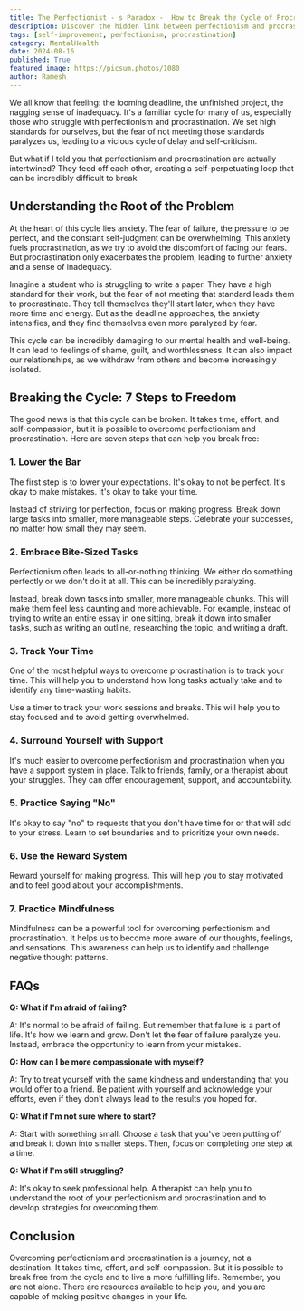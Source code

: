 ```yaml
---
title: The Perfectionist - s Paradox -  How to Break the Cycle of Procrastination and Perfectionism
description: Discover the hidden link between perfectionism and procrastination and learn how to break the cycle of anxiety, fear, and self-criticism that holds you back. This blog post provides practical steps and strategies to overcome these common challenges and achieve a more fulfilling life.
tags: [self-improvement, perfectionism, procrastination]
category: MentalHealth
date: 2024-08-16
published: True
featured_image: https://picsum.photos/1080
author: Ramesh
---
```



We all know that feeling: the looming deadline, the unfinished project, the nagging sense of inadequacy. It's a familiar cycle for many of us, especially those who struggle with perfectionism and procrastination. We set high standards for ourselves, but the fear of not meeting those standards paralyzes us, leading to a vicious cycle of delay and self-criticism. 

But what if I told you that perfectionism and procrastination are actually intertwined? They feed off each other, creating a self-perpetuating loop that can be incredibly difficult to break. 

## Understanding the Root of the Problem

At the heart of this cycle lies anxiety. The fear of failure, the pressure to be perfect, and the constant self-judgment can be overwhelming. This anxiety fuels procrastination, as we try to avoid the discomfort of facing our fears. But procrastination only exacerbates the problem, leading to further anxiety and a sense of inadequacy.

Imagine a student who is struggling to write a paper. They have a high standard for their work, but the fear of not meeting that standard leads them to procrastinate. They tell themselves they'll start later, when they have more time and energy. But as the deadline approaches, the anxiety intensifies, and they find themselves even more paralyzed by fear.

This cycle can be incredibly damaging to our mental health and well-being. It can lead to feelings of shame, guilt, and worthlessness. It can also impact our relationships, as we withdraw from others and become increasingly isolated.

## Breaking the Cycle: 7 Steps to Freedom

The good news is that this cycle can be broken. It takes time, effort, and self-compassion, but it is possible to overcome perfectionism and procrastination. Here are seven steps that can help you break free:

### 1. Lower the Bar

The first step is to lower your expectations. It's okay to not be perfect. It's okay to make mistakes. It's okay to take your time. 

Instead of striving for perfection, focus on making progress. Break down large tasks into smaller, more manageable steps. Celebrate your successes, no matter how small they may seem.

### 2.  Embrace Bite-Sized Tasks

Perfectionism often leads to all-or-nothing thinking. We either do something perfectly or we don't do it at all. This can be incredibly paralyzing.

Instead, break down tasks into smaller, more manageable chunks. This will make them feel less daunting and more achievable. For example, instead of trying to write an entire essay in one sitting, break it down into smaller tasks, such as writing an outline, researching the topic, and writing a draft.

### 3. Track Your Time

One of the most helpful ways to overcome procrastination is to track your time. This will help you to understand how long tasks actually take and to identify any time-wasting habits.

Use a timer to track your work sessions and breaks. This will help you to stay focused and to avoid getting overwhelmed.

### 4. Surround Yourself with Support

It's much easier to overcome perfectionism and procrastination when you have a support system in place. Talk to friends, family, or a therapist about your struggles. They can offer encouragement, support, and accountability.

### 5. Practice Saying "No"

It's okay to say "no" to requests that you don't have time for or that will add to your stress. Learn to set boundaries and to prioritize your own needs.

### 6. Use the Reward System

Reward yourself for making progress. This will help you to stay motivated and to feel good about your accomplishments.

### 7. Practice Mindfulness

Mindfulness can be a powerful tool for overcoming perfectionism and procrastination. It helps us to become more aware of our thoughts, feelings, and sensations. This awareness can help us to identify and challenge negative thought patterns.

## FAQs

**Q: What if I'm afraid of failing?**

A: It's normal to be afraid of failing. But remember that failure is a part of life. It's how we learn and grow. Don't let the fear of failure paralyze you. Instead, embrace the opportunity to learn from your mistakes.

**Q: How can I be more compassionate with myself?**

A: Try to treat yourself with the same kindness and understanding that you would offer to a friend. Be patient with yourself and acknowledge your efforts, even if they don't always lead to the results you hoped for.

**Q: What if I'm not sure where to start?**

A: Start with something small. Choose a task that you've been putting off and break it down into smaller steps. Then, focus on completing one step at a time.

**Q: What if I'm still struggling?**

A: It's okay to seek professional help. A therapist can help you to understand the root of your perfectionism and procrastination and to develop strategies for overcoming them.

## Conclusion

Overcoming perfectionism and procrastination is a journey, not a destination. It takes time, effort, and self-compassion. But it is possible to break free from the cycle and to live a more fulfilling life. Remember, you are not alone. There are resources available to help you, and you are capable of making positive changes in your life.
